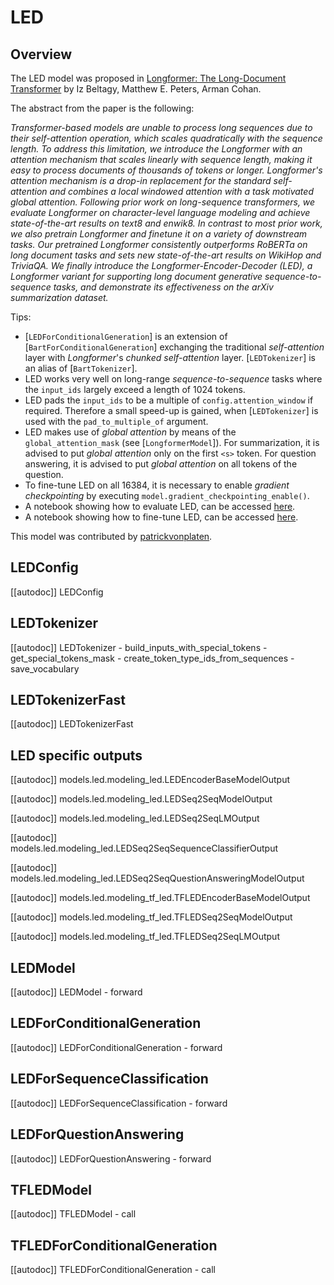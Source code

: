 <!--Copyright 2020 The HuggingFace Team. All rights reserved.

Licensed under the Apache License, Version 2.0 (the "License"); you may not use this file except in compliance with
the License. You may obtain a copy of the License at

http://www.apache.org/licenses/LICENSE-2.0

Unless required by applicable law or agreed to in writing, software distributed under the License is distributed on
an "AS IS" BASIS, WITHOUT WARRANTIES OR CONDITIONS OF ANY KIND, either express or implied. See the License for the
specific language governing permissions and limitations under the License.
-->

# LED

## Overview

The LED model was proposed in [Longformer: The Long-Document Transformer](https://arxiv.org/abs/2004.05150) by Iz
Beltagy, Matthew E. Peters, Arman Cohan.

The abstract from the paper is the following:

*Transformer-based models are unable to process long sequences due to their self-attention operation, which scales
quadratically with the sequence length. To address this limitation, we introduce the Longformer with an attention
mechanism that scales linearly with sequence length, making it easy to process documents of thousands of tokens or
longer. Longformer's attention mechanism is a drop-in replacement for the standard self-attention and combines a local
windowed attention with a task motivated global attention. Following prior work on long-sequence transformers, we
evaluate Longformer on character-level language modeling and achieve state-of-the-art results on text8 and enwik8. In
contrast to most prior work, we also pretrain Longformer and finetune it on a variety of downstream tasks. Our
pretrained Longformer consistently outperforms RoBERTa on long document tasks and sets new state-of-the-art results on
WikiHop and TriviaQA. We finally introduce the Longformer-Encoder-Decoder (LED), a Longformer variant for supporting
long document generative sequence-to-sequence tasks, and demonstrate its effectiveness on the arXiv summarization
dataset.*

Tips:

- [`LEDForConditionalGeneration`] is an extension of
  [`BartForConditionalGeneration`] exchanging the traditional *self-attention* layer with
  *Longformer*'s *chunked self-attention* layer. [`LEDTokenizer`] is an alias of
  [`BartTokenizer`].
- LED works very well on long-range *sequence-to-sequence* tasks where the `input_ids` largely exceed a length of
  1024 tokens.
- LED pads the `input_ids` to be a multiple of `config.attention_window` if required. Therefore a small speed-up is
  gained, when [`LEDTokenizer`] is used with the `pad_to_multiple_of` argument.
- LED makes use of *global attention* by means of the `global_attention_mask` (see
  [`LongformerModel`]). For summarization, it is advised to put *global attention* only on the first
  `<s>` token. For question answering, it is advised to put *global attention* on all tokens of the question.
- To fine-tune LED on all 16384, it is necessary to enable *gradient checkpointing* by executing
  `model.gradient_checkpointing_enable()`.
- A notebook showing how to evaluate LED, can be accessed [here](https://colab.research.google.com/drive/12INTTR6n64TzS4RrXZxMSXfrOd9Xzamo?usp=sharing).
- A notebook showing how to fine-tune LED, can be accessed [here](https://colab.research.google.com/drive/12LjJazBl7Gam0XBPy_y0CTOJZeZ34c2v?usp=sharing).

This model was contributed by [patrickvonplaten](https://huggingface.co/patrickvonplaten).


## LEDConfig

[[autodoc]] LEDConfig

## LEDTokenizer

[[autodoc]] LEDTokenizer
    - build_inputs_with_special_tokens
    - get_special_tokens_mask
    - create_token_type_ids_from_sequences
    - save_vocabulary

## LEDTokenizerFast

[[autodoc]] LEDTokenizerFast

## LED specific outputs

[[autodoc]] models.led.modeling_led.LEDEncoderBaseModelOutput

[[autodoc]] models.led.modeling_led.LEDSeq2SeqModelOutput

[[autodoc]] models.led.modeling_led.LEDSeq2SeqLMOutput

[[autodoc]] models.led.modeling_led.LEDSeq2SeqSequenceClassifierOutput

[[autodoc]] models.led.modeling_led.LEDSeq2SeqQuestionAnsweringModelOutput

[[autodoc]] models.led.modeling_tf_led.TFLEDEncoderBaseModelOutput

[[autodoc]] models.led.modeling_tf_led.TFLEDSeq2SeqModelOutput

[[autodoc]] models.led.modeling_tf_led.TFLEDSeq2SeqLMOutput

## LEDModel

[[autodoc]] LEDModel
    - forward

## LEDForConditionalGeneration

[[autodoc]] LEDForConditionalGeneration
    - forward

## LEDForSequenceClassification

[[autodoc]] LEDForSequenceClassification
    - forward

## LEDForQuestionAnswering

[[autodoc]] LEDForQuestionAnswering
    - forward

## TFLEDModel

[[autodoc]] TFLEDModel
    - call

## TFLEDForConditionalGeneration

[[autodoc]] TFLEDForConditionalGeneration
    - call
